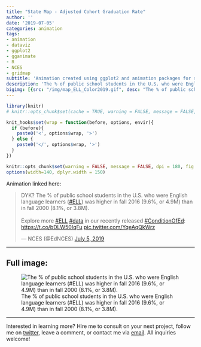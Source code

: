 ```yaml
---
title: "State Map - Adjusted Cohort Graduation Rate"
author: ''
date: '2019-07-05'
categories: animation
tags:
- animation
- dataviz
- ggplot2
- gganimate
- R
- NCES
- gridmap
subtitle: 'Animation created using ggplot2 and animation packages for social media distribution'
description: 'The % of public school students in the U.S. who were English language learners (#ELL) was higher in fall 2016 (9.6%, or 4.9M) than in fall 2000 (8.1%, or 3.8M).'
bigimg: [{src: "/img/map_ELL_Color2019.gif", desc: "The % of public school students in the U.S. who were English language learners (#ELL) was higher in fall 2016 (9.6%, or 4.9M) than in fall 2000 (8.1%, or 3.8M)."}]
---
```


```r
library(knitr)
# knitr::opts_chunk$set(cache = TRUE, warning = FALSE, message = FALSE, dpi = 180, out.extra='class = "img-responsive"')

```

```r
knit_hooks$set(wrap = function(before, options, envir){
  if (before){
    paste0('<', options$wrap, '>')
  } else {
    paste0('</', options$wrap, '>')
  }
})

knitr::opts_chunk$set(warning = FALSE, message = FALSE, dpi = 180, fig.height = 5, fig.width = 7, fig.align = "center")
options(width=140, dplyr.width = 150)
```

 
Animation linked here:

<blockquote class="twitter-tweet"><p lang="en" dir="ltr">DYK? The % of public school students in the U.S. who were English language learners (<a href="https://twitter.com/hashtag/ELL?src=hash&amp;ref_src=twsrc%5Etfw">#ELL</a>) was higher in fall 2016 (9.6%, or 4.9M) than in fall 2000 (8.1%, or 3.8M).<br><br> Explore more <a href="https://twitter.com/hashtag/ELL?src=hash&amp;ref_src=twsrc%5Etfw">#ELL</a> <a href="https://twitter.com/hashtag/data?src=hash&amp;ref_src=twsrc%5Etfw">#data</a> in our recently released <a href="https://twitter.com/hashtag/ConditionOfEd?src=hash&amp;ref_src=twsrc%5Etfw">#ConditionOfEd</a>: <a href="https://t.co/bDLW50IqFu">https://t.co/bDLW50IqFu</a> <a href="https://t.co/YqeAqQkWrz">pic.twitter.com/YqeAqQkWrz</a></p>&mdash; NCES (@EdNCES) <a href="https://twitter.com/EdNCES/status/1147204611557732354?ref_src=twsrc%5Etfw">July 5, 2019</a></blockquote> <script async src="https://platform.twitter.com/widgets.js" charset="utf-8"></script> 

***
  
## Full image:
  
![The % of public school students in the U.S. who were English language learners (#ELL) was higher in fall 2016 (9.6%, or 4.9M) than in fall 2000 (8.1%, or 3.8M).](/img/map_ELL_Color2019.gif)

 ***
 
Interested in learning more? Hire me to consult on your next project, follow me on [twitter](https://twitter.com/mikeleeco), leave a comment, or contact me via [email](mailto:mdlee12@gmail.com). All inquiries welcome!
  